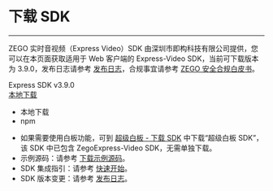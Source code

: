 # 下载 SDK

- - -

ZEGO 实时音视频（Express Video）SDK 由深圳市即构科技有限公司提供，您可以在本页面获取适用于 Web 客户端的 Express-Video SDK，当前可下载版本为 3.9.0，发布日志请参考 [发布日志](!DownloadSDK/Release_Notes)，合规事宜请参考 [ZEGO 安全合规白皮书](#16142)。

<div class="sdk-download-wrapper download-area">
    <div class="sdk-download-item-wrapper">
      <div class="download-title">Express SDK v3.9.0</div>
      <div class="download-selector">
        <a class="download-select-icon" href="javascript:void(0)"></a>
        <div class="download-select-wrapper">
          <a class="download-target-btn" href="javascript:void(0);">本地下载</a>
          <ul class="download-dropdown-list">
            <li data-href="https://storage.zego.im/webplatform/ZegoExpress-Web.zip"
              class="dropdown-option">
              本地下载
           </li> 
           <li data-href="https://www.npmjs.com/package/zego-express-engine-webrtc"
            class="dropdown-option">
            npm
            </li> 
          </ul>
        </div>
      </div>  
    </div>
  </div> 


<div class="mk-hint">


- 如果需要使用白板功能，可到 [超级白板 - 下载 SDK](!ZegoSuperBoard-DownloadSDK/DownloadSDK) 中下载“超级白板 SDK”，该 SDK 中已包含 ZegoExpress-Video SDK，无需单独下载。
- 示例源码：请参考 [下载示例源码](!DownloadDemo/DownloadDemo)。
- SDK 集成指引：请参考 [快速开始](!Integration/SDK_Integration)。
- SDK 版本变更：请参考 [发布日志](!DownloadSDK/Release_Notes)。
</div>

<!-- Zego-Split-Line Do Not Remove Me -->
